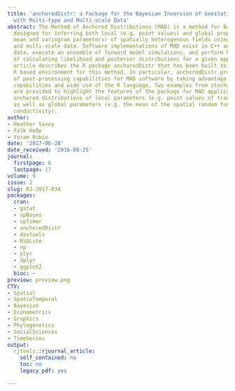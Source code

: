 ```yaml
---
title: 'anchoredDistr: a Package for the Bayesian Inversion of Geostatistical Parameters
  with Multi-type and Multi-scale Data'
abstract: The Method of Anchored Distributions (MAD) is a method for Bayesian inversion
  designed for inferring both local (e.g. point values) and global properties (e.g.
  mean and variogram parameters) of spatially heterogenous fields using multi-type
  and multi-scale data. Software implementations of MAD exist in C++ and C# to import
  data, execute an ensemble of forward model simulations, and perform basic post-processing
  of calculating likelihood and posterior distributions for a given application. This
  article describes the R package anchoredDistr that has been built to provide an
  R based environment for this method. In particular, anchoredDistr provides a range
  of post-processing capabilities for MAD software by taking advantage of the statistical
  capabilities and wide use of the R language. Two examples from stochastic hydrogeology
  are provided to highlight the features of the package for MAD applications in inferring
  anchored distributions of local parameters (e.g. point values of transmissivity)
  as well as global parameters (e.g. the mean of the spatial random function for hydraulic
  conductivity).
author:
- Heather Savoy
- Falk Heße
- Yoram Rubin
date: '2017-06-28'
date_received: '2016-08-25'
journal:
  firstpage: 6
  lastpage: 17
volume: 9
issue: 2
slug: RJ-2017-034
packages:
  cran:
  - gstat
  - spBayes
  - spTimer
  - anchoredDistr
  - devtools
  - RSQLite
  - np
  - plyr
  - dplyr
  - ggplot2
  bioc: ~
preview: preview.png
CTV:
- Spatial
- SpatioTemporal
- Bayesian
- Econometrics
- Graphics
- Phylogenetics
- SocialSciences
- TimeSeries
output:
  rjtools::rjournal_article:
    self_contained: no
    toc: no
    legacy_pdf: yes

---
```

